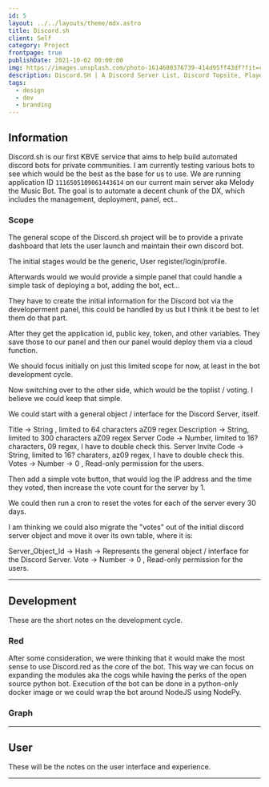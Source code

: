 ```yaml
---
id: 5
layout: ../../layouts/theme/mdx.astro
title: Discord.sh
client: Self
category: Project
frontpage: true
publishDate: 2021-10-02 00:00:00
img: https://images.unsplash.com/photo-1614680376739-414d95ff43df?fit=crop&w=1400&h=700&q=75
description: Discord.SH | A Discord Server List, Discord Topsite, Player Reward System and Bot Project.
tags:
  - design
  - dev
  - branding
---
```



<MDXLayer title={frontmatter.title} description={frontmatter.description}>
<Widget img={frontmatter.img} skeleton={false}>
<MDXJS>


## Information

Discord.sh is our first KBVE service that aims to help build automated discord bots for private communities. 
I am currently testing various bots to see which would be the best as the base for us to use. 
We are running application ID `1116505109061443614` on our current main server aka Melody the Music Bot.
The goal is to automate a decent chunk of the DX, which includes the management, deployment, panel, ect..

### Scope

The general scope of the Discord.sh project will be to provide a private dashboard that lets the user launch and maintain their own discord bot.

The initial stages would be the generic, User register/login/profile.

Afterwards would we would provide a simple panel that could handle a simple task of deploying a bot, adding the bot, ect...

They have to create the initial information for the Discord bot via the developerment panel, this could be handled by us but I think it be best to let them do that part.

After they get the application id, public key, token, and other variables. 
They save those to our panel and then our panel would deploy them via a cloud function.

We should focus initially on just this limited scope for now, at least in the bot development cycle.

Now switching over to the other side, which would be the toplist / voting. I believe we could keep that simple.

We could start with a general object / interface for the Discord Server, itself. 

Title -> String , limited to 64 characters aZ09 regex
Description -> String, limited to 300 characters aZ09 regex
Server Code -> Number, limited to 16? characters, 09 regex, I have to double check this.
Server Invite Code -> String, limited to 16? charaters, az09 regex, I have to double check this.
Votes -> Number -> 0 , Read-only permission for the users.

Then add a simple vote button, that would log the IP address and the time they voted, then increase the vote count for the server by 1.

We could then run a cron to reset the votes for each of the server every 30 days. 

I am thinking we could also migrate the "votes" out of the initial discord server object and move it over its own table, where it is:

Server_Object_Id -> Hash -> Represents the general object / interface for the Discord Server.
Vote -> Number -> 0 , Read-only permission for the users.

--- 

## Development

These are the short notes on the development cycle.

### Red

After some consideration, we were thinking that it would make the most sense to use Discord.red as the core of the bot.
This way we can focus on expanding the modules aka the cogs while having the perks of the open source python bot.
Execution of the bot can be done in a python-only docker image or we could wrap the bot around NodeJS using NodePy.

### Graph

---

## User

These will be the notes on the user interface and experience. 

---


</MDXJS>
</Widget>
</MDXLayer>